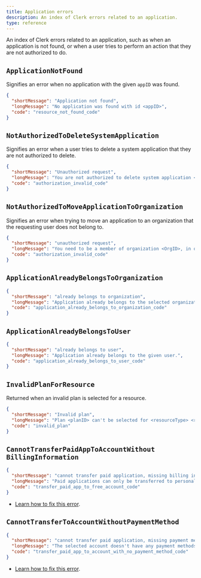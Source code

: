 ```yaml
---
title: Application errors
description: An index of Clerk errors related to an application.
type: reference
---
```


An index of Clerk errors related to an application, such as when an application is not found, or when a user tries to perform an action that they are not authorized to do.

## `ApplicationNotFound`

Signifies an error when no application with the given `appID` was found.

```json
{
  "shortMessage": "Application not found",
  "longMessage": "No application was found with id <appID>",
  "code": "resource_not_found_code"
}
```

## <code>NotAuthorizedToDelete<wbr />SystemApplication</code>

Signifies an error when a user tries to delete a system application that they are not authorized to delete.

```json
{
  "shortMessage": "Unauthorized request",
  "longMessage": "You are not authorized to delete system application <applicationID>",
  "code": "authorization_invalid_code"
}
```

## <code>NotAuthorizedToMove<wbr />ApplicationToOrganization</code>

Signifies an error when trying to move an application to an organization that the requesting user does not belong to.

```json
{
  "shortMessage": "unauthorized request",
  "longMessage": "You need to be a member of organization <OrgID>, in order to move application <AppID>.",
  "code": "authorization_invalid_code"
}
```

## <code>ApplicationAlready<wbr />BelongsToOrganization</code>

```json
{
  "shortMessage": "already belongs to organization",
  "longMessage": "Application already belongs to the selected organization.",
  "code": "application_already_belongs_to_organization_code"
}
```

## <code>ApplicationAlready<wbr />BelongsToUser</code>

```json
{
  "shortMessage": "already belongs to user",
  "longMessage": "Application already belongs to the given user.",
  "code": "application_already_belongs_to_user_code"
}
```

## `InvalidPlanForResource`

Returned when an invalid plan is selected for a resource.

```json
{
  "shortMessage": "Invalid plan",
  "longMessage": "Plan <planID> can't be selected for <resourceType> <resourceID>",
  "code": "invalid_plan"
}
```

## <code>CannotTransferPaidApp<wbr />ToAccountWithout<wbr />BillingInformation</code>

```json
{
  "shortMessage": "cannot transfer paid application, missing billing info",
  "longMessage": "Paid applications can only be transferred to personal workspaces or organizations with billing info. Add the necessary billing info and try again.",
  "code": "transfer_paid_app_to_free_account_code"
}
```

- [Learn how to fix this error](/docs/organizations/organization-workspaces#transfer-ownership-of-an-application).

## <code>CannotTransferToAccount<wbr />WithoutPaymentMethod</code>

```json
{
  "shortMessage": "cannot transfer paid application, missing payment method",
  "longMessage": "The selected account doesn't have any payment methods associated with it.",
  "code": "transfer_paid_app_to_account_with_no_payment_method_code"
}
```

- [Learn how to fix this error](/docs/organizations/organization-workspaces#transfer-ownership-of-an-application).
